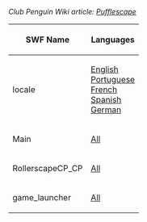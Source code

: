 ''Club Penguin Wiki article: [[clubpenguinwiki:Pufflescape|Pufflescape]]''

<center>
{|class="wikitable" border="1"
!SWF Name
!Languages
|-
|locale||[[Media:GamesPufflescapeLangENLocale.swf|English]]<br>[[Media:GamesPufflescapeLangPTLocale.swf|Portuguese]]<br>[[Media:GamesPufflescapeLangFRLocale.swf|French]]<br>[[Media:GamesPufflescapeLangESLocale.swf|Spanish]]<br>[[Media:GamesPufflescapeLangDELocale.swf|German]]
|-
|Main||[[Media:GamesPufflescapeMain.swf|All]]
|-
|RollerscapeCP_CP||[[Media:GamesPufflescapeRollerscapeCP_CP.swf|All]]
|-
|game_launcher||[[Media:ClientGame_launcher.swf|All]]
|}
</center>
